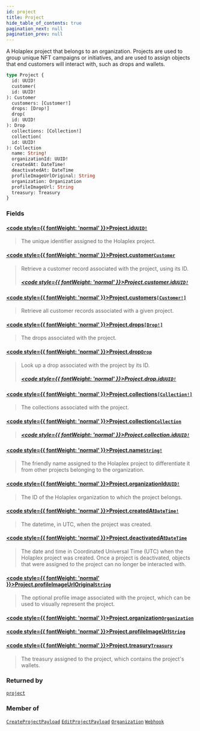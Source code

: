 ```yaml
---
id: project
title: Project
hide_table_of_contents: true
pagination_next: null
pagination_prev: null
---
```








A Holaplex project that belongs to an organization. Projects are used to group unique NFT campaigns or initiatives, and are used to assign objects that end customers will interact with, such as drops and wallets.

```graphql
type Project {
  id: UUID!
  customer(
  id: UUID!
): Customer
  customers: [Customer!]
  drops: [Drop!]
  drop(
  id: UUID!
): Drop
  collections: [Collection!]
  collection(
  id: UUID!
): Collection
  name: String!
  organizationId: UUID!
  createdAt: DateTime!
  deactivatedAt: DateTime
  profileImageUrlOriginal: String
  organization: Organization
  profileImageUrl: String
  treasury: Treasury
}
```


### Fields

#### [<code style={{ fontWeight: 'normal' }}>Project.<b>id</b></code>](#)<Bullet />[`UUID!`](/api/scalars/uuid) <Badge class="secondary" text="non-null"/> <Badge class="secondary" text="scalar"/>
> The unique identifier assigned to the Holaplex project.
> 

#### [<code style={{ fontWeight: 'normal' }}>Project.<b>customer</b></code>](#)<Bullet />[`Customer`](/api/objects/customer) <Badge class="secondary" text="object"/>
> Retrieve a customer record associated with the project, using its ID.
> ##### [<code style={{ fontWeight: 'normal' }}>Project.customer.<b>id</b></code>](#)<Bullet />[`UUID!`](/api/scalars/uuid) <Badge class="secondary" text="non-null"/> <Badge class="secondary" text="scalar"/>
> 
> 

#### [<code style={{ fontWeight: 'normal' }}>Project.<b>customers</b></code>](#)<Bullet />[`[Customer!]`](/api/objects/customer) <Badge class="secondary" text="list"/> <Badge class="secondary" text="object"/>
> Retrieve all customer records associated with a given project.
> 

#### [<code style={{ fontWeight: 'normal' }}>Project.<b>drops</b></code>](#)<Bullet />[`[Drop!]`](/api/objects/drop) <Badge class="secondary" text="list"/> <Badge class="secondary" text="object"/>
> The drops associated with the project.
> 

#### [<code style={{ fontWeight: 'normal' }}>Project.<b>drop</b></code>](#)<Bullet />[`Drop`](/api/objects/drop) <Badge class="secondary" text="object"/>
> Look up a drop associated with the project by its ID.
> ##### [<code style={{ fontWeight: 'normal' }}>Project.drop.<b>id</b></code>](#)<Bullet />[`UUID!`](/api/scalars/uuid) <Badge class="secondary" text="non-null"/> <Badge class="secondary" text="scalar"/>
> 
> 

#### [<code style={{ fontWeight: 'normal' }}>Project.<b>collections</b></code>](#)<Bullet />[`[Collection!]`](/api/objects/collection) <Badge class="secondary" text="list"/> <Badge class="secondary" text="object"/>
> The collections associated with the project.
> 

#### [<code style={{ fontWeight: 'normal' }}>Project.<b>collection</b></code>](#)<Bullet />[`Collection`](/api/objects/collection) <Badge class="secondary" text="object"/>
> 
> ##### [<code style={{ fontWeight: 'normal' }}>Project.collection.<b>id</b></code>](#)<Bullet />[`UUID!`](/api/scalars/uuid) <Badge class="secondary" text="non-null"/> <Badge class="secondary" text="scalar"/>
> 
> 

#### [<code style={{ fontWeight: 'normal' }}>Project.<b>name</b></code>](#)<Bullet />[`String!`](/api/scalars/string) <Badge class="secondary" text="non-null"/> <Badge class="secondary" text="scalar"/>
> The friendly name assigned to the Holaplex project to differentiate it from other projects belonging to the organization.
> 

#### [<code style={{ fontWeight: 'normal' }}>Project.<b>organizationId</b></code>](#)<Bullet />[`UUID!`](/api/scalars/uuid) <Badge class="secondary" text="non-null"/> <Badge class="secondary" text="scalar"/>
> The ID of the Holaplex organization to which the project belongs.
> 

#### [<code style={{ fontWeight: 'normal' }}>Project.<b>createdAt</b></code>](#)<Bullet />[`DateTime!`](/api/scalars/date-time) <Badge class="secondary" text="non-null"/> <Badge class="secondary" text="scalar"/>
> The datetime, in UTC, when the project was created.
> 

#### [<code style={{ fontWeight: 'normal' }}>Project.<b>deactivatedAt</b></code>](#)<Bullet />[`DateTime`](/api/scalars/date-time) <Badge class="secondary" text="scalar"/>
> The date and time in Coordinated Universal Time (UTC) when the Holaplex project was created. Once a project is deactivated, objects that were assigned to the project can no longer be interacted with.
> 

#### [<code style={{ fontWeight: 'normal' }}>Project.<b>profileImageUrlOriginal</b></code>](#)<Bullet />[`String`](/api/scalars/string) <Badge class="secondary" text="scalar"/>
> The optional profile image associated with the project, which can be used to visually represent the project.
> 

#### [<code style={{ fontWeight: 'normal' }}>Project.<b>organization</b></code>](#)<Bullet />[`Organization`](/api/objects/organization) <Badge class="secondary" text="object"/>
> 
> 

#### [<code style={{ fontWeight: 'normal' }}>Project.<b>profileImageUrl</b></code>](#)<Bullet />[`String`](/api/scalars/string) <Badge class="secondary" text="scalar"/>
> 
> 

#### [<code style={{ fontWeight: 'normal' }}>Project.<b>treasury</b></code>](#)<Bullet />[`Treasury`](/api/objects/treasury) <Badge class="secondary" text="object"/>
> The treasury assigned to the project, which contains the project's wallets.
> 



### Returned by

[`project`](/api/queries/project)  <Badge class="secondary" text="query"/>

### Member of

[`CreateProjectPayload`](/api/objects/create-project-payload)  <Badge class="secondary" text="object"/><Bullet />[`EditProjectPayload`](/api/objects/edit-project-payload)  <Badge class="secondary" text="object"/><Bullet />[`Organization`](/api/objects/organization)  <Badge class="secondary" text="object"/><Bullet />[`Webhook`](/api/objects/webhook)  <Badge class="secondary" text="object"/>




